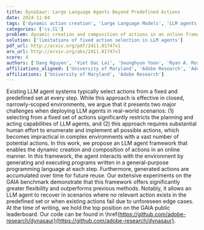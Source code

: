```yaml
---
title: DynaSaur: Large Language Agents Beyond Predefined Actions
date: 2024-11-04
tags: ['dynamic action creation', 'Large Language Models', 'LLM agents', 'GAIA benchmark', 'program execution', 'flexibility in planning', 'real-world scenarios']
categories: ['cs.CL']
problem: dynamic creation and composition of actions in an online framework
solution: ['limitations of fixed action selection in LLM agents']
pdf_url: http://arxiv.org/pdf/2411.01747v1
arx_url: http://arxiv.org/abs/2411.01747v1
score: 4
authors: ['Dang Nguyen', 'Viet Dac Lai', 'Seunghyun Yoon', 'Ryan A. Rossi', 'Handong Zhao', 'Ruiyi Zhang', 'Puneet Mathur', 'Nedim Lipka', 'Yu Wang', 'Trung Bui', 'Franck Dernoncourt', 'Tianyi Zhou']
affiliations_aligned: ['University of Maryland', 'Adobe Research', 'Adobe Research', 'Adobe Research', 'Adobe Research', 'Adobe Research', 'Adobe Research', 'Adobe Research', 'Adobe Research', 'Adobe Research', 'Adobe Research', 'University of Maryland']
affiliations: ['University of Maryland', 'Adobe Research']
---
```



Existing LLM agent systems typically select actions from a fixed and predefined set at every step. While this approach is effective in closed, narrowly-scoped environments, we argue that it presents two major challenges when deploying LLM agents in real-world scenarios: (1) selecting from a fixed set of actions significantly restricts the planning and acting capabilities of LLM agents, and (2) this approach requires substantial human effort to enumerate and implement all possible actions, which becomes impractical in complex environments with a vast number of potential actions. In this work, we propose an LLM agent framework that enables the dynamic creation and composition of actions in an online manner. In this framework, the agent interacts with the environment by generating and executing programs written in a general-purpose programming language at each step. Furthermore, generated actions are accumulated over time for future reuse. Our extensive experiments on the GAIA benchmark demonstrate that this framework offers significantly greater flexibility and outperforms previous methods. Notably, it allows an LLM agent to recover in scenarios where no relevant action exists in the predefined set or when existing actions fail due to unforeseen edge cases. At the time of writing, we hold the top position on the GAIA public leaderboard. Our code can be found in \href{https://github.com/adobe-research/dynasaur}{https://github.com/adobe-research/dynasaur}.